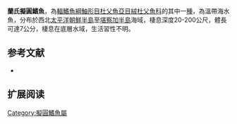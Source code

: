 {{Speciesbox
| name = 蘭氏擬圓鰭魚
| image = 
| image_width = 250px
| status = NE
| status_system = IUCN3.1
| genus = Cyclopteropsis
| species = lindbergi
| authority = [[Soldatov|Soldatov]], 1930
| synonyms = *''Lethotremus fuscopunctatus,Oshima, 1957''
}}

'''蘭氏擬圓鰭魚'''，為[[輻鰭魚綱|輻鰭魚綱]][[鮋形目|鮋形目]][[杜父魚亞目|杜父魚亞目]][[絨杜父魚科|絨杜父魚科]]的其中一[[種|種]]，為溫帶海水魚，分布於西北[[太平洋|太平洋]][[朝鮮半島|朝鮮半島]]至[[堪察加半島|堪察加半島]]海域，棲息深度20-200公尺，體長可達7公分，棲息在底層水域，生活習性不明。
==参考文献==
*{{FishBase_species|genus=Cyclopteropsis|species=lindbergi|year=2014|month=5}}

== 扩展阅读 ==
{{refbegin}}
{{wikispecies-inline|Cyclopteropsis lindbergi|蘭氏擬圓鰭魚}}
{{refend}}

{{Wikispecies|Cyclopteropsis lindbergi}}
{{Taxonbar|from=Q2079555}}

[[Category:擬圓鰭魚屬|Category:擬圓鰭魚屬]]


{{魚類小作品}}